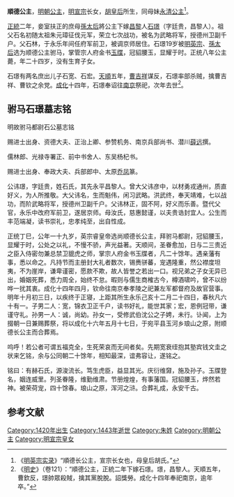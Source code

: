 {{東亞女性歷史人物
| 名稱=順德公主
| 身份=[[明朝|明朝]]公主
| 畫像=
| 說明=
| 姓=朱
| 名=
| 封爵=[[公主|公主]]
| 墳墓=宛平县玉河乡琅山之原
| 封號=順德公主，顺德长公主
| 出生年=1420年
| 逝世年=1443年
| 夫=石璟
| 父親=[[明宣宗|明宣宗]]
| 母親=[[胡善祥|胡善祥]]
|}}

'''順德公主'''，[[明朝|明朝]][[公主|公主]]，[[明宣宗|明宣宗]]长女，[[胡善祥|胡皇后]]所生，同母妹[[永清公主_(明宣宗女)|永清公主]]<ref>《[[明实录|明英宗实录]]》“順德长公主，宣宗长女也，母皇后胡氏。”</ref>。

[[正统_(年号)|正統]]二年，妾室扶正的庶母[[孝恭章皇后|孫太后]]將公主下嫁[[昌黎县|昌黎]]人[[石璟_(明朝駙馬)|石璟]]（字廷贵，昌黎人）。祖父石名初随太祖朱元璋征伐元军，荣立七次战功，被名为武略将军，授德州卫副千户。父石林，于永乐年间任府军前卫，被调京师居住。石璟19岁被[[明英宗|明英宗]]、[[孝恭章皇后|孫太后]]选为顺德公主驸马，掌管宗人府金书[[玉牒|玉牒]]，冠貂腰玉，显耀于时。正统八年公主薨，年二十四岁，没有生育子女。

石璟有两名庶出儿子石宽、石宏。[[天顺_(明朝)|天順]]五年，[[曹吉祥|曹吉祥]]谋反，石璟率部杀贼，擒曹吉祥、曹钦之余党。[[成化|成化]]十四年，石璟奉诏往[[应天府_(明朝)|南京]]祭祀，次年去世<ref>《[[明史|明史]]》（卷121）：“順德公主，正統二年下嫁石璟。璟，昌黎人。天順五年，曹欽反，璟帥眾殺賊，擒其黨脫脫。詔獎勞。成化十四年奉祀南京，逾年卒。”</ref>。

== 驸马石璟墓志铭 ==
明故驸马都尉石公墓志铭

赐进士出身、资德大夫、正治上卿、参赞机务、南京兵部尚书、潜川[[薛遠|薛远]]撰。

儒林郎、光禄寺署正、前中书舍人、东吴杨杞书。

赐进士出身、奉政大夫、兵部郎中、太原[[喬鳳|乔凤]]篆。

公讳璟，字廷贵，姓石氏，其先永平昌黎人。曾大父讳彦中，以材勇戎通州，质直好义，为人所推敬。大父讳名，生而魁伟，闲习武略。洪武终，奉天靖难，七以战功，而阶武略将军，授德州卫副千户。父讳林正，固不阿，好义而乐善。暨代父官，永乐中改府军前卫，遂居京师。母汝氏，慈惠懿谨，以夫贵诰封宜人。公生而丰范端凝，读书崇礼，忠孝纯至，出自性成。

正统丁巳，公年一十九岁，英宗睿皇帝选尚顺德长公主，拜驸马都尉，冠貂腰玉，显耀于时，公处之以礼，不慢不骄，声光益著。天顺间，圣眷愈加，日与二三贵近之臣入侍密勿兼总禁卫貔虎之师，掌宗人府金书玉牒者，凡二十馀年。遇亲藩有事，悉以命之。凡持节而主册封大礼者数次，锡赉骈蕃，宠遇隆重，然公襟度坦夷，不为崖岸，谦卑谨密，愿款不欺，故人皆誉之若出一口。视兄弟之子女无异已出，婚姻死葬，悉力周全，始终不怠。暇则与儒生商榷古今，樽酒啸吟，曾不以纷哗一扰其衷。成化十四年四月，钦命往南京奉孝陵之祀兼左军都督府及故官营事。
明年十月初三日，以疾终于正寝，上距其所生永乐己亥十二月二十四日，春秋凡六十有一。子男二人：宽，锦衣卫正千户，读书好礼，能世其家；宏，恩例冠带，谦谨守礼。孙男一人：诚，尚幼。孙女一，受修武伯沈公之子娉，未行。讣闻，上为掇朝一日兼赐葬祭，将以成化十六年五月十七日，于宛平县玉河乡琅山之原，附顺德长公主而合葬焉。

呜呼！若公者可谓五福克全，生死荣哀而无间者矣。先期宽衰绖抱其塾宾钱文圭之状来乞铭，余与公同朝二十馀年，相知最深，谊弗容让，遂铭之。

铭曰：有赫石氏，源浚流长。笃生虎臣，益显其光。庆衍维奫，施及孙子。玉牒登名，姻连威里。列圣眷隆，维勤维肃。节册煌煌，有事藩国。冠貂腰玉，烨然若神。被荣荷宠，四十馀春。琅山之原，浑河之浒。合葬礼成，永安千古。

==参考文献==
<div class="references-small">
<references></references>
</div>
[[Category:1420年出生|Category:1420年出生]]
[[Category:1443年逝世|Category:1443年逝世]]
[[Category:朱姓|Category:朱姓]]
[[Category:明朝公主|Category:明朝公主]]
[[Category:明宣宗皇女|Category:明宣宗皇女]]
